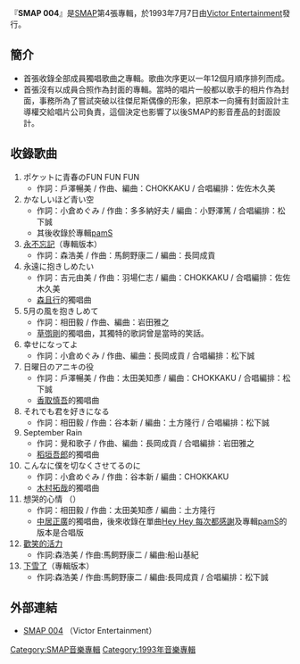 {{Infobox Album
|Name        = SMAP 004
|Type        = [[專輯|專輯]]
|Artist      = [[SMAP|SMAP]]
|Cover       = 
|Released    = 1993年7月7日
|Recorded    = 
|Genre       = [[J-POP|J-POP]]
|Length      = 
|Label       = [[勝利娛樂|Victor Entertainment]]
|Producer    = 
|Chart position =*最高第3名 ([[Oricon|Oricon]])
|Reviews     = 
|Last album  = ''[[SMAP_003|SMAP 003]]''<br />（1993年）
|This album  = ''SMAP 004''<br />（1993年）
|Next album  = ''[[SMAP_005|SMAP 005]]''<br />（1994年）
}}

『'''SMAP 004'''』是[[SMAP|SMAP]]第4張專輯，於1993年7月7日由[[勝利娛樂|Victor Entertainment]]發行。

==簡介==
*首張收錄全部成員獨唱歌曲之專輯。歌曲次序更以一年12個月順序排列而成。
*首張沒有以成員合照作為封面的專輯。當時的唱片一般都以歌手的相片作為封面，事務所為了嘗試突破以往傑尼斯偶像的形象，把原本一向擁有封面設計主導權交給唱片公司負責，這個決定也影響了以後SMAP的影音產品的封面設計。

==收錄歌曲==
#ポケットに青春のFUN FUN FUN 
#*作詞：戶澤暢美 / 作曲、編曲：CHOKKAKU / 合唱編排：佐佐木久美 
#かなしいほど青い空
#*作詞：小倉めぐみ / 作曲：多多納好夫 / 編曲：小野澤篤 / 合唱編排：松下誠
#*其後收錄於專輯[[pamS|pamS]]
#[[永不忘記|永不忘記]]（專輯版本）
#*作詞：森浩美 / 作曲：馬飼野康二 /  編曲：長岡成貢
#永遠に抱きしめたい
#*作詞：吉元由美 / 作曲：羽場仁志  / 編曲：CHOKKAKU / 合唱編排：佐佐木久美
#*[[森且行|森且行]]的獨唱曲
#5月の風を抱きしめて
#*作詞：相田毅  / 作曲、編曲：岩田雅之
#*[[草彅剛|草彅剛]]的獨唱曲，其獨特的歌詞曾是當時的笑話。
#幸せになってよ  
#*作詞：小倉めぐみ / 作曲、編曲：長岡成貢 / 合唱編排：松下誠
#日曜日のアニキの役
#*作詞：戶澤暢美 / 作曲：太田美知彥 / 編曲：CHOKKAKU / 合唱編排：松下誠
#*[[香取慎吾|香取慎吾]]的獨唱曲 
#それでも君を好きになる
#*作詞：相田毅 / 作曲：谷本新 / 編曲：土方隆行 / 合唱編排：松下誠 
#September Rain
#*作詞：覺和歌子 / 作曲、編曲：長岡成貢 / 合唱編排：岩田雅之
#*[[稻垣吾郎|稻垣吾郎]]的獨唱曲
#こんなに僕を切なくさせてるのに
#*作詞：小倉めぐみ / 作曲：谷本新 / 編曲：CHOKKAKU
#*[[木村拓哉|木村拓哉]]的獨唱曲
#想哭的心情  （{{lang-ja|泣きたい気持ち}}）
#*作詞：相田毅 / 作曲：太田美知彥 / 編曲：土方隆行
#*[[中居正廣|中居正廣]]的獨唱曲，後來收錄在單曲[[Hey_Hey_每次都感謝|Hey Hey 每次都感謝]]及專輯[[pamS|pamS]]的版本是合唱版
#[[歡笑的活力|歡笑的活力]]
#*作詞:森浩美 / 作曲:馬飼野康二 / 編曲:船山基紀
#[[下雪了|下雪了]]（專輯版本）
#*作詞:森浩美 / 作曲:馬飼野康二 / 編曲:長岡成貢 / 合唱編排：松下誠

== 外部連結 ==
*[http://www.jvcmusic.co.jp/-/Discography/A002763/VICL-416.html SMAP 004]{{Wayback|url=http://www.jvcmusic.co.jp/-/Discography/A002763/VICL-416.html |date=20110629054439 }} （Victor Entertainment）{{ja}}

{{SMAP}}
[[Category:SMAP音樂專輯|Category:SMAP音樂專輯]]
[[Category:1993年音樂專輯|Category:1993年音樂專輯]]